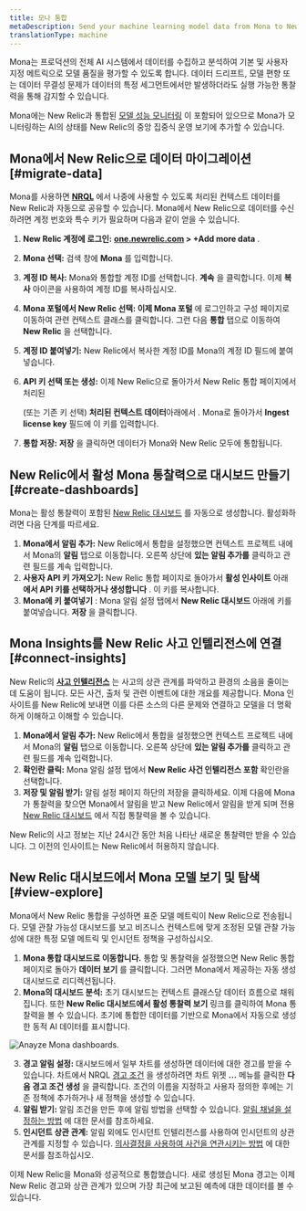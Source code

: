 ```yaml
---
title: 모나 통합
metaDescription: Send your machine learning model data from Mona to New Relic to understand your model's performance.
translationType: machine
---
```



Mona는 프로덕션의 전체 AI 시스템에서 데이터를 수집하고 분석하여 기본 및 사용자 지정 메트릭으로 모델 품질을 평가할 수 있도록 합니다. 데이터 드리프트, 모델 편향 또는 데이터 무결성 문제가 데이터의 특정 세그먼트에서만 발생하더라도 실행 가능한 통찰력을 통해 감지할 수 있습니다.

Mona에는 New Relic과 통합된 [모델 성능 모니터링](/docs/alerts-applied-intelligence/mlops/get-started/intro-mlops/) 이 포함되어 있으므로 Mona가 모니터링하는 AI의 상태를 New Relic의 중앙 집중식 운영 보기에 추가할 수 있습니다.

## Mona에서 New Relic으로 데이터 마이그레이션 [#migrate-data]

Mona를 사용하면 **[NRQL](/docs/query-your-data/nrql-new-relic-query-language/get-started/nrql-syntax-clauses-functions/)** 에서 나중에 사용할 수 있도록 처리된 컨텍스트 데이터를 New Relic과 자동으로 공유할 수 있습니다. Mona에서 New Relic으로 데이터를 수신하려면 계정 번호와 특수 키가 필요하며 다음과 같이 얻을 수 있습니다.

1. **New Relic 계정에 로그인:** **[one.newrelic.com](https://one.newrelic.com/all-capabilities) > +Add more data** .

2. **Mona 선택:** 검색 창에 **Mona** 를 입력합니다.

3. **계정 ID 복사:** Mona와 통합할 계정 ID를 선택합니다. **계속** 을 클릭합니다. 이제 **복사** 아이콘을 사용하여 계정 ID를 복사하십시오.

4. **Mona 포털에서 New Relic 선택: 이제 Mona 포털** 에 로그인하고 구성 페이지로 이동하여 관련 컨텍스트 클래스를 클릭합니다. 그런 다음 **통합** 탭으로 이동하여 **New Relic** 을 선택합니다.

5. **계정 ID 붙여넣기:** New Relic에서 복사한 계정 ID를 Mona의 계정 ID 필드에 붙여넣습니다.

6. **API 키 선택 또는 생성:** 이제 New Relic으로 돌아가서 New Relic 통합 페이지에서 처리된

   <InlinePopover type="licenseKey"/>

   (또는 기존 키 선택) **처리된 컨텍스트 데이터**아래에서 . Mona로 돌아가서 **Ingest license key** 필드에 이 키를 입력합니다.

7. **통합 저장:** **저장** 을 클릭하면 데이터가 Mona와 New Relic 모두에 통합됩니다.

<InstallFeedback/>

## New Relic에서 활성 Mona 통찰력으로 대시보드 만들기 [#create-dashboards]

Mona는 활성 통찰력이 포함된 [New Relic 대시보드](/docs/query-your-data/explore-query-data/dashboards/introduction-dashboards/) 를 자동으로 생성합니다. 활성화하려면 다음 단계를 따르세요.

1. **Mona에서 알림 추가:** New Relic에서 통합을 설정했으면 컨텍스트 프로젝트 내에서 Mona의 **알림** 탭으로 이동합니다. 오른쪽 상단에 **있는 알림 추가를** 클릭하고 관련 필드를 계속 입력합니다.
2. **사용자 API 키 가져오기:** New Relic 통합 페이지로 돌아가서 **활성 인사이트** 아래 **에서 API 키를 선택하거나 생성합니다** . 이 키를 복사합니다.
3. **Mona에 키 붙여넣기** : Mona 알림 설정 탭에서 **New Relic 대시보드** 아래에 키를 붙여넣습니다. **저장** 을 클릭합니다.

## Mona Insights를 New Relic 사고 인텔리전스에 연결 [#connect-insights]

New Relic의 **[사고 인텔리전스](/docs/alerts-applied-intelligence/applied-intelligence/incident-intelligence/get-started-incident-intelligence/#get-started)** 는 사고의 상관 관계를 파악하고 환경의 소음을 줄이는 데 도움이 됩니다. 모든 사건, 출처 및 관련 이벤트에 대한 개요를 제공합니다. Mona 인사이트를 New Relic에 보내면 이를 다른 소스의 다른 문제와 연결하고 모델을 더 명확하게 이해하고 이해할 수 있습니다.

1. **Mona에서 알림 추가:** New Relic에서 통합을 설정했으면 컨텍스트 프로젝트 내에서 Mona의 **알림** 탭으로 이동합니다. 오른쪽 상단에 **있는 알림 추가를** 클릭하고 관련 필드를 계속 입력합니다.
2. **확인란 클릭:** Mona 알림 설정 탭에서 **New Relic 사건 인텔리전스 포함** 확인란을 선택합니다.
3. **저장 및 알림 받기:** 알림 설정 페이지 하단의 저장을 클릭하세요. 이제 다음에 Mona가 통찰력을 찾으면 Mona에서 알림을 받고 New Relic에서 알림을 받게 되며 전용 [New Relic 대시보드](/docs/query-your-data/explore-query-data/dashboards/introduction-dashboards/) 에서 직접 통찰력을 볼 수 있습니다.

<Callout variant="Sending Older Insights">
  New Relic의 사고 정보는 지난 24시간 동안 처음 나타난 새로운 통찰력만 받을 수 있습니다. 그 이전의 인사이트는 New Relic에서 허용하지 않습니다.
</Callout>

## New Relic 대시보드에서 Mona 모델 보기 및 탐색 [#view-explore]

Mona에서 New Relic 통합을 구성하면 표준 모델 메트릭이 New Relic으로 전송됩니다. 모델 관찰 가능성 대시보드를 보고 비즈니스 컨텍스트에 맞게 조정된 모델 관찰 가능성에 대한 특정 모델 메트릭 및 인시던트 정책을 구성하십시오.

1. **Mona 통합 대시보드로 이동합니다.** 통합 및 통찰력을 설정했으면 New Relic 통합 페이지로 돌아가 **데이터 보기** 를 클릭합니다. 그러면 Mona에서 제공하는 자동 생성 대시보드로 리디렉션됩니다.
2. **Mona의 대시보드 분석:** 초기 대시보드는 컨텍스트 클래스당 데이터 흐름으로 채워집니다. 또한 **New Relic 대시보드에서 활성 통찰력 보기** 링크를 클릭하여 Mona 통찰력을 볼 수 있습니다. 초기에 통합한 데이터를 기반으로 Mona에서 자동으로 생성한 동적 AI 데이터를 표시합니다.

<img
  title="Anayze Mona dashboards"
  alt="Anayze Mona dashboards."
  src={modelperformancemonitoringMonaDashboard}
/>

3. **경고 알림 설정:** 대시보드에서 일부 차트를 생성하면 데이터에 대한 경고를 받을 수 있습니다. 차트에서 NRQL [경고 조건](/docs/alerts-applied-intelligence/new-relic-alerts/alert-conditions/create-alert-conditions/) 을 생성하려면 차트 위젯 **...** 메뉴를 클릭한 **다음 경고 조건 생성** 을 클릭합니다. 조건의 이름을 지정하고 사용자 정의한 후에는 기존 정책에 추가하거나 새 정책을 생성할 수 있습니다.
4. **알림 받기:** 알림 조건을 만든 후에 알림 방법을 선택할 수 있습니다. [알림 채널을 설정하는 방법](/docs/alerts-applied-intelligence/new-relic-alerts/alert-notifications/notification-channels-control-where-send-alerts/) 에 대한 문서를 참조하세요.
5. **인시던트 상관 관계:** 알림 외에도 인시던트 인텔리전스를 사용하여 인시던트의 상관 관계를 지정할 수 있습니다. [의사결정을 사용하여 사건을 연관시키는 방법](/docs/alerts-applied-intelligence/applied-intelligence/incident-intelligence/change-applied-intelligence-correlation-logic-decisions/) 에 대한 문서를 참조하십시오.

이제 New Relic을 Mona와 성공적으로 통합했습니다. 새로 생성된 Mona 경고는 이제 New Relic 경고와 상관 관계가 있으며 가장 최근에 보고된 예측에 대한 데이터를 볼 수 있습니다.